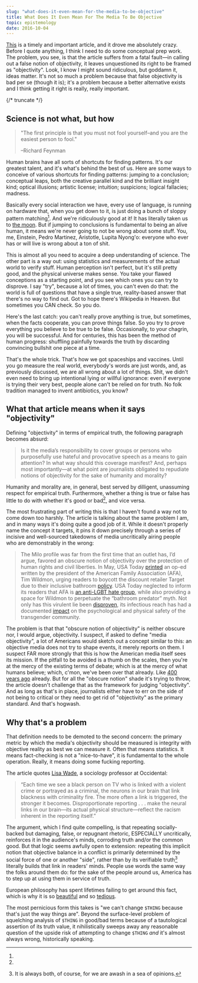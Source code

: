 ```yaml
---
slug: "what-does-it-even-mean-for-the-media-to-be-objective"
title: What Does It Even Mean For The Media To Be Objective
topic: epistemology
date: 2016-10-04
---
```


[This](http://www.theestablishment.co/2016/09/29/the-dangerous-myth-of-media-objectivity/)
is a timely and important article, and it drove me absolutely crazy. Before I
quote anything, I think I need to do some conceptual prep work. The problem, you
see, is that the article suffers from a fatal fault—in calling out a false
notion of objectivity, it leaves unquestioned its right to be framed as
"objectivity". Look, I know I might sound ridiculous, but goddamn it, ideas
matter. It's not so much a problem because that false objectivity is bad per se
(though it is); it's a problem because a better alternative exists and I think
getting it right is really, really important.

{/* truncate */}

## Science is not what, but how

> "The first principle is that you must not fool yourself–and you are the easiest person
> to fool."
>
> –Richard Feynman

Human brains have all sorts of shortcuts for finding patterns. It's our greatest talent,
and it's what's behind the best of us. Here are some ways to conceive of various shortcuts
for finding patterns: jumping to a conclusion; conceptual leaps, both the creative
parallel kind and the brilliant insight kind; optical illusions; artistic license;
intuition; suspicions; logical fallacies; madness.

Basically every social interaction we have, every use of language, is running on hardware
that, when you get down to it, is just doing a bunch of sloppy pattern matching[^1]. And
we're ridiculously good at it! It has literally taken us to [the
moon](http://joshworth.com/dev/pixelspace/pixelspace_solarsystem.html). But if jumping to
conclusions is fundamental to being an alive human, it means we're never going to not be
wrong about some stuff. You, me, Einstein, Pedro Martinez, Aristotle, Lupita Nyong'o:
everyone who ever has or will live is wrong about a ton of shit.

This is almost all you need to acquire a deep understanding of science. The other part is
a way out: using statistics and measurements of the actual world to verify
stuff. Human perception isn't perfect, but it's still pretty good, and the
physical universe makes sense. You take your flawed conceptions as a starting
point, and you see which ones you can try to disprove. I say "try", because a
lot of times, you can't even do that: the world is full of questions that have
a single true, reality-based answer that there's no way to find out. Got to
hope there's Wikipedia in Heaven. But sometimes you CAN check. So you do.

Here's the last catch: you can't really prove anything is true, but sometimes, when the
facts cooperate, you can prove things false. So you try to prove everything you believe to
be true to be false. Occasionally, to your chagrin, you will be successful. And for
centuries, this has been the method of human progress: shuffling painfully towards the
truth by discarding convincing bullshit one piece at a time.

That's the whole trick. That's how we got spaceships and vaccines. Until you go measure
the real world, everybody's words are just words, and, as previously discussed, we are all
wrong about a lot of things. Shit, we didn't even need to bring up intentional lying or
willful ignorance: even if everyone is trying their very best, people alone can't be
relied on for truth. No folk tradition managed to invent antibiotics, you know?

## What that article means when it says "objectivity"

Defining "objectivity" in terms of empirical truth, the following paragraph
becomes absurd:

> Is it the media’s responsibility to cover groups or persons who purposefully use hateful
> and provocative speech as a means to gain attention? In what way should this coverage
> manifest? And, perhaps most importantly—at what point are journalists obligated to
> repudiate notions of objectivity for the sake of humanity and morality?

Humanity and morality are, in general, best served by dilligent, unassuming
respect for empirical truth. Furthermore, whether a thing is true or false has
little to do with whether it's good or bad[^2], and vice versa.

The most frustrating part of writing this is that I haven't found a way not to
come down too harshly. The article is talking about the same problem I am, and
in many ways it's doing quite a good job of it. While it doesn't properly name
the concept it targets, it pins it down precisely through a series of incisive
and well-sourced takedowns of media uncritically airing people who are
demonstrably in the wrong:

> The Milo profile was far from the first time that an outlet has, I’d argue, favored an
> obscure notion of objectivity over the protection of human rights and civil liberties. In
> May, USA Today [printed](http://www.usatoday.com/story/opinion/2016/05/02/boycott-target-american-family-association-editorials-debates/83848878/) an op-ed written by the president of the American Family
> Association (AFA), Tim Wildmon, urging readers to boycott the discount retailer Target due
> to their inclusive bathroom [policy](https://corporate.target.com/article/2016/04/target-stands-inclusivity#sf45842864).
> USA Today neglected to inform its readers that AFA is
> [an anti-LGBT hate group](https://www.splcenter.org/fighting-hate/extremist-files/group/american-family-association), while also providing a space for Wildmon to perpetuate the
> “bathroom predator” myth. Not only has this virulent lie been [disproven](http://mediamatters.org/research/2016/05/05/comprehensive-guide-debunked-bathroom-predator-myth/210200), its infectious
> reach has had a documented [impact](http://www.advocate.com/transgender/2016/7/13/survey-shows-how-trans-bathroom-predator-myth-hurts-real-people) on the psychological and physical safety of the
> transgender community.

The problem is that that "obscure notion of objectivity" is neither obscure nor,
I would argue, objectivity. I suspect, if asked to define "media objectivity", a
lot of Americans would sketch out a concept similar to this: an objective media
does not try to shape events, it merely reports on them. I suspect FAR more
strongly that this is how the American media itself sees its mission. If the
pitfall to be avoided is a thumb on the scales, then you're at the mercy of the
existing terms of debate; which is at the mercy of what humans believe; which,
c'mon, we've been over that already. Like [400 years
ago](https://www.gutenberg.org/files/5500/5500-h/5500-h.htm) already. But for
all the "obscure notion" shade it's trying to throw, the article doesn't
challenge that as the framework for judging "objectivity". And as long as that's
in place, journalists either have to err on the side of not being to critical or
they need to get rid of "objectivity" as the primary standard. And that's
hogwash.

## Why that's a problem

That definition needs to be demoted to the second concern: the primary metric by which the
media's objectivity should be measured is integrity with objective reality as best we can
measure it. Often that means statistics. It means fact-checking is not a "nice-to-have",
it is fundamental to the whole operation. Really, it means doing some fucking reporting.

The article quotes [Lisa
Wade](https://thesocietypages.org/socimages/2015/04/09/racial-bias-and-media-coverage-of-violent-crime/),
a sociology professor at Occidental:

> “Each time we see a black person on TV who is linked with a violent crime or portrayed
> as a criminal, the neurons in our brain that link blackness with criminality fire. The
> more often a link is triggered, the stronger it becomes. Disproportionate reporting . . .
> make the neural links in our brain—its actual physical structure—reflect the racism
> inherent in the reporting itself.”

The argument, which I find quite compelling, is that repeating socially-backed but
damaging, false, or repugnant rhetoric, ESPECIALLY uncritically, reinforces it in the
audience's minds, corroding truth and/or the common good. But that logic seems awfully
open to extension: repeating this implicit notion that objective balance in a conflict is
primarily determined by the social force of one or another "side", rather than by its
verifiable truth[^3] literally builds that link in
readers' minds. People use words the same way the folks around them do: for the sake of
the people around us, America has to step up at using them in service of truth.

[^1]:

  European philosophy has spent lifetimes failing to get around this fact,
  which is why it is so [beautiful](http://www.fullbooks.com/The-Ethics.html)
  and so
  [tedious](https://tractatus-online.appspot.com/Tractatus/jonathan/index.html).

[^2]:

  The most pernicious form this takes is "we can't change `$THING` because
  that's just the way things are". Beyond the surface-level problem of
  squelching analysis of `$THING` in good/bad terms because of a tautological
  assertion of its truth value, it nihilistically sweeps away any reasonable
  question of the upside risk of attempting to change `$THING` _and_ it's
  almost always wrong, historically speaking.

[^3]: It is always both, of course, for we are awash in a sea of opinions.
